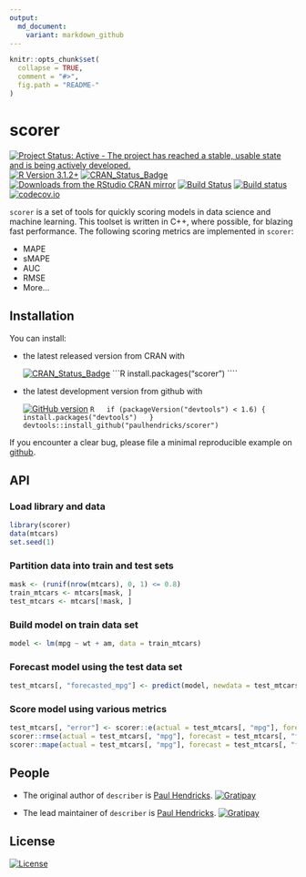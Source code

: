 ```yaml
---
output:
  md_document:
    variant: markdown_github
---
```


<!-- README.md is generated from README.Rmd. Please edit that file -->

```r
knitr::opts_chunk$set(
  collapse = TRUE,
  comment = "#>",
  fig.path = "README-"
)
```

# scorer

[![Project Status: Active - The project has reached a stable, usable state and is being actively developed.](http://www.repostatus.org/badges/0.1.0/active.svg)](http://www.repostatus.org/#active)
[![R Version 3.1.2+](https://img.shields.io/badge/R%20Version-3.1.2+-blue.svg)](https://img.shields.io/badge/R%20Version-3.1.2+-blue.svg)
[![CRAN_Status_Badge](http://www.r-pkg.org/badges/version/scorer)](http://cran.r-project.org/package=scorer)
[![Downloads from the RStudio CRAN mirror](http://cranlogs.r-pkg.org/badges/scorer)](http://cran.rstudio.com/package=scorer)
[![Build Status](https://travis-ci.org/paulhendricks/scorer.png?branch=master)](https://travis-ci.org/paulhendricks/scorer)
[![Build status](https://ci.appveyor.com/api/projects/status/vuumrc0607xa44q9/branch/master?svg=true)](https://ci.appveyor.com/project/paulhendricks/scorer/branch/master)
[![codecov.io](http://codecov.io/github/paulhendricks/scorer/coverage.svg?branch=master)](http://codecov.io/github/paulhendricks/scorer?branch=master)

`scorer` is a set of tools for quickly scoring models in data science and machine learning. This toolset is written in C++, where possible, for blazing fast performance. The following scoring metrics are implemented in `scorer`:

* MAPE
* sMAPE
* AUC
* RMSE
* More...

## Installation

You can install:

* the latest released version from CRAN with

    [![CRAN_Status_Badge](http://www.r-pkg.org/badges/version/scorer)](http://cran.r-project.org/package=scorer)
    ```R
    install.packages("scorer")
    ````

* the latest development version from github with
    
    [![GitHub version](https://badge.fury.io/gh/paulhendricks%2Fscorer.svg)](http://badge.fury.io/gh/paulhendricks%2Fscorer)
    ```R
    if (packageVersion("devtools") < 1.6) {
      install.packages("devtools")
    }
    devtools::install_github("paulhendricks/scorer")
    ```

If you encounter a clear bug, please file a minimal reproducible example on [github](https://github.com/paulhendricks/scorer/issues).

## API

### Load library and data

```r
library(scorer)
data(mtcars)
set.seed(1)
```

### Partition data into train and test sets

```r
mask <- (runif(nrow(mtcars), 0, 1) <= 0.8)
train_mtcars <- mtcars[mask, ]
test_mtcars <- mtcars[!mask, ]
```

### Build model on train data set

```r
model <- lm(mpg ~ wt + am, data = train_mtcars)
```

### Forecast model using the test data set

```r
test_mtcars[, "forecasted_mpg"] <- predict(model, newdata = test_mtcars)
```

### Score model using various metrics

```r
test_mtcars[, "error"] <- scorer::e(actual = test_mtcars[, "mpg"], forecast = test_mtcars[, "forecasted_mpg"])
scorer::rmse(actual = test_mtcars[, "mpg"], forecast = test_mtcars[, "forecasted_mpg"])
scorer::mape(actual = test_mtcars[, "mpg"], forecast = test_mtcars[, "forecasted_mpg"])
```

## People

* The original author of `describer` is [Paul Hendricks](https://github.com/paulhendricks). [![Gratipay](https://img.shields.io/gratipay/JSFiddle.svg)](https://gratipay.com/~paulhendricks/)

* The lead maintainer of `describer` is [Paul Hendricks](https://github.com/paulhendricks).  [![Gratipay](https://img.shields.io/gratipay/JSFiddle.svg)](https://gratipay.com/~paulhendricks/)

## License

[![License](http://img.shields.io/:license-mit-blue.svg)](https://github.com/paulhendricks/scorer/blob/master/LICENSE)
